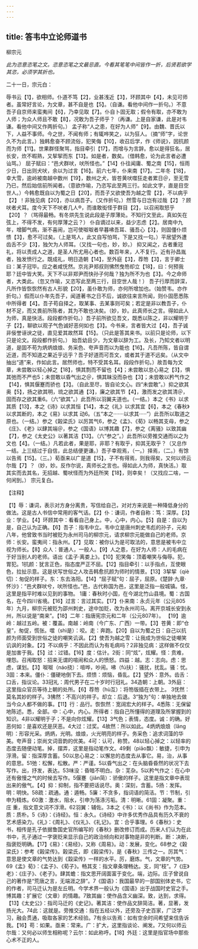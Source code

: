 ```yaml
---
---
---
```

title: 答韦中立论师道书
---



柳宗元

*此为恣意恣笔之文。恣意恣笔之文最忌直。今看其笔笔中间皆作一折，后贤若欲学其恣，必须学其折也。*

二十一日，宗元白：

辱书云【1】，欲相师。仆道不笃【2】，业甚浅近【3】，环顾其中【4】，未见可师者。虽常好言论，为文章，甚不自是也【5】。（自谦。看他中间作一折句。）不意吾子自京师来蛮夷间【6】，乃幸见取【7】。仆自卜固无取；假令有取，亦不敢为人师；为众人师且不敢【8】，况敢为吾子师乎？（再谦。上是自家谦，此是对韦谦。看他中间又作两折句。）
孟子称“人之患，在好为人师”【9】。由魏、晋氏以下，人益不事师。今之世，不闻有师；有辄哗笑之，以为狂人。（摘“师”字，论世久不为此言。）独韩愈奋不顾流俗，犯笑侮【10】，收召后学，作《师说》，因抗颜而为师【11】。世果群怪聚骂，指目牵引【17】，而增与为言辞。愈以是得狂名，居长安，炊不暇熟，又挈挈而东【13】。如是者，数矣。（借韩愈，论为此言者必遭讪骂。）
屈子赋曰：“邑犬群吠，吠所怪也。”【14】仆往闻庸、蜀之南【15】，恒雨少日，日出则犬吠，余以为过言【16】。前六七年，仆来南【17】。二年冬【18】，幸大雪，逾岭被南越中数州【19】，数州之犬，皆苍黄吠噬狂走者累日＠，至无雪乃已，然后始信前所闻者。（意欲作喻，乃恣写此至两三行。如此文字，直是目空世人。）今韩愈既自以为蜀之日【20】，而吾子又欲使吾为越之雪【2】，不以病乎【2】！非独见病【20】，亦以病吾子。（又作折句。）然雪与日岂有过哉【2】？顾吠者犬耳。度今天下不吠者几人®，而谁敢衒怪于群目【2】，以召闹取怒乎【20】？（骂得最畅。有冬烘先生说此段是子厚薄处。不知行文至此，真如矢在弦上，不得不发，有何厚薄之云？）
仆自谪过以来，益少志虑【2】。居南中九年，增脚气病，渐不喜闹，岂可使呶呶者早暮咈吾耳、骚吾心【3】，则固僵仆烦愦【3】，愈不可过矣。（上是骂人，此又自写怕骂，下是又找一句。）平居望外遭齿舌不少【3】，独欠为人师耳。（又找一句也，妙，妙。）
抑又闻之，古者重冠礼，将以责成人之道，是圣人所尤用心者也。数百年来，人不复行。近有孙昌胤者，独发愤行之。既成礼，明日造朝【14】，至外庭【3】，荐笏【3】，言于卿士曰：某子冠毕。应之者咸怃然。京兆尹郑叔则怫然曳笏却立【18】，曰：何预我耶？廷中皆大笑。天下不以非郑尹而快孙子何哉？独为所不为也【3】。今之命师者，大类此。（忽又作喻，又恣写此至两三行，目空世人哉！）
吾子行厚而辞深，凡所作皆恢恢然有古人形貌【20】，虽仆敢为师，亦何所增加也。（始赞韦。亦作折句。）假而以仆年先吾子，闻道著书之日不后，诚欲往来言所闻，则仆固愿悉陈中所得者【4】。吾子苟自择之，取某事、去某事则可矣；若定是非以教吾子，仆材不足，而又畏前所陈者，其为不敢也决矣。（妙，妙。此真师长之言。得如此人为师，真是快活。段段都作折句。）吾子前所欲见吾文，既悉以陈之，非以耀明于子【2】，聊欲以观子气色诚好恶何如也【3】。今书来，言者皆大过【4】，吾子诚非佞誉诬谀之徒，直见爱其故然耳【15】。（只此是答其来书。以前只是论师，以下只是论文。段段都作折句。）
始吾幼且少，为文章以辞为工。及长，乃知文者以明道，是固不苟为炳炳烺烺、务采色、夸声音而以为能也【16】。凡吾所陈，皆自谓近道，而不知道之果近乎远乎？吾子好道而可吾文，或者其于道不远矣。（从文中抽出“道”来，作如此言。居然师也，特不受其名耳。段段作折句。）故吾每为文章，未尝敢以轻心掉之【18】，惧其剽而不留也【4】；未尝敢以怠心易之【3】，惧其弛而不严也5；未尝敢以昏气出之＠，惧其昧没而杂也【3】；未尝敢以矜气作之【14】，惧其偃蹇而骄也【3】。（自此至尽，皆自论文心。四“未尝敢”。）抑之欲其奥【5】，扬之欲其明，琉之欲其通【3】，廉之欲其节【4】，激而发之欲其清＠，固而存之欲其重6。（六“欲其”。）此吾所以羽翼夫道也。（一结。）本之《书》以求其质【13】，本之《诗》以求其恒【14】，本之《礼》以求其宜【6】，本之《春秋》以求其断的，本之《易》以求其
动6。（五“本之·······以求其·····”）此吾所以取道之原也。（一结。）参之《榖梁氏》以厉其气6，参之《孟》、《荀》以畅其支母，参之《庄》、《老》以肆其端＠，参之《国语》以博其趣【7】，参之《离骚》以致其幽【7】，参之《太史公》以著其洁【13】。（六“参之”。）此吾所以旁推交通而以之为文也【4】。（一结。）凡若此者，果是耶，非耶？有取乎，抑其无取乎？（又总作一结。上三结过于自信，此总结便更谦。）吾子幸观焉，（一。）择焉，（二。）有馀以告焉【15】。（三。）荀亟来以广是道【15】，子不有得焉，则我得矣，又何以师云尔哉【7】？（妙，妙。反作尔说，真师长之言也。得如此人为师，真快活。）取其实而去其名，无招越、蜀吠怪而为外廷所笑【18】，则幸矣！（又找应二啥，一何闲到。）
宗元复白。

【注释】

【1】辱：谦词，表示对方身分离贵，写信给自己，对对方来说是一种降低身分的做法。这是古人书信中常用的客气话。【2】仆：谦词，作者自称：笃：深厚。【3】业：学业。【4】环顾其中：看看自己身上。中，心中，内心。【5】自是：自以为是，自己认为正确。【6】吾子：指韦中立。韦中立是唐州刺史韦彪的孙子，元和八年，他曾致书当时被贬为永州司马的柳宗元，请求柳宗元能做自己的老师。京师：长安。蛮夷间：指永州。【7】见取：被你认为是可取法的，意思是被韦中立视为师长。【8】众人：普通人，一般人。【9】人之患，在好为人师：人的毛病在于好当别人的老师。语出《孟子·离娄上》。【10】犯笑侮：顶着嘲笑与侮辱。犯，胃犯。1抗颜：犹言正色，指态度严正不屈。【12】指目牵引：以手指点，互使眼色，拉扯示意。这是状写世俗之人攻击韩愈抗颜为师时的情景。【13】3挈挈（qiè切）：匆促的样子。东：东去洛阳。【14】“屈子赋”句：屈子，屈原。《楚辞·九章·怀沙》：“邑犬群吠兮，吠所怪也。”邑，古代称国为邑，这里是泛指一般城镇。怪，这里是指平时难以见到的事物。
1庸：春秋时小国，在今湖北竹山县境。蜀：古国名，在今四川省境。【16】过言：言过其实。【17】仆来南：永贞元年（公元805年）九月，柳宗元被贬为邵州刺史，途中加贬，改为永州司马。离开京城长安到永州，所以说是“南来”。【18】二年：指唐宪宗元和二年（公元807年）。
【19】逾岭：越过五岭。被：覆盖。南越：岭南（今广东、广西）一带。【3】苍黄：即“仓皇”，匆促，慌张。噬（shì是）：咬。走：奔跑。【20】自以为蜀之日：自己以抗颜为师面受到世俗之徒的嘲笑讥讽。【2】使吾为越之雪：让我成为世俗之徒嘲笑讥讽的对象。【2】不以病乎：不因此而认为有毛病吗？2非独见病：这样做不仅仅是加害于我。【5】过：过错。【16】度：估计。2街：同“炫”，炫耀。怪：贲难，埋怨。召闱取怒：招来无谓的喧闹和众人的愤怒。四益：越。志：志向。虑：思虑，谋划。【3】呶呶（náo挠）：喧哗，吵闹。咈（fú扶）：骚扰，扰乱。骚：忧。3固：本来。僵仆：僵硬地倒下去。烦愦：烦恼，昏乱。【2】望外：意外。齿舌：口舌，指议论。33冠礼：周代男子在二十岁时行冠礼。34造朝：上朝。3外庭：这里指众官员等待上朝的处所。【6】荐笏（hù互）：将笏版插在衣带上。
3怃然：莫名其妙的样子。3怫然：不高兴的祥子。却立：后退。3“独为”句：单独地去做当今众人都不做的事。【11】行：品行。恢恢然：宽阔宏大的样子。4悉陈：无保留地陈述。悉，全部。中：心中，内心。所得者：指自己所懂得的道理及所掌握到的知识。4非以耀明于子；不是向你炫耀。【13】3气色；表情，态度。诚：的确。好恶何如：是喜欢还是厌恶。4大过：过奖。4故然：所以如此。4炳炳烺烺（lǎng明）：形容光采。炳炳，光明。烺烺，火光明亮的样子。务采色：追求词藻的华美。夸声音；崇尚文词音韵的优美。4可：认可，称赞。48以轻心掉之：以轻率的态度去随便动笔。掉，摆弄，这里是指动笔作文。49剩（piāo飘）：敏捷，引申为浮滑。留：指深厚含蓄。50以怠心易之：以懈怠的态度去从事它。易，治，从事的意思。51弛：松懈，松散。严：严谨。5以昏气出之：在头脑昏昏然的状况下去写作。出，抒发，表达。53味没：昏暗不明白。杂：芜杂。5以矜气作之：在心中还有傲慢之气的时候去写作。5偃蹇（jiǎn简）：骄傲的样子。这里是指文章中表现出来的傲气。【4】抑：抑制，指不要把话说尽。奥：深刻，含蓄。5扬：发挥。明：明快。58疏：疏通。通：遁畅。5廉：不贪多，指词语的简洁。节：节制，引申为精炼。60激：激水，阻水，引申为荡涤污垢。清：明晰。61固：凝聚。重：庄
重，指文意文词不浮滑。62羽翼：辅佐。3本之《书》：以《尚书》作为范本。质：质朴。5《诗》：《诗经》。恒：永久。《诗经》中许多优秀作品具有历久不衰的艺术感染力。《礼》：《周礼》、《仪礼》、《礼记》。宜：合乎事理。6《春秋》：史书，相传是孔子依据鲁国史官所编写的《春秋》删改修订而成。历来人们认为在此书中，孔子通过一字褒贬来显示自己的政治倾向和对事物是非的判断。断：决断，指褒贬明确。【17】《易》：《易经》，又称《周易》。动：发展，变化。68参之《榖梁氏》：参考《榖梁传》。榖梁氏，即《榖梁传》，是《春秋》三传之一。厉其气：意思是使文章的气势达到《縠梁传》一样的水平。厉，磨炼。气，文章的气势。69《孟》荀》：《孟子》、《荀子》。畅其支：指文章条理畅达。支，同“枝”。7《庄》老》：《庄子》、《老子》。肆其蟾：指文思开阔面富于变化。端，边际。庄子曾说自己的著作是“荒唐之言，无端涯之辞”。7《国语》：我国最早的一部国别体史书，它的作者，司马迁认为是左丘明。今学术界一般认为《国语》出于战国时史官之手。博其趣：扩展它（文章）的情趣。7致其幽：使作品含义幽深。致，达到，求得。【13】《太史公》：指司马迁的《史记》。著其洁：使作品文辞简洁。著，显著，发扬光大。74此：这就是。旁推交通：指在五经以外，还旁及子史百家，广泛学习，融会贯通，吸取各家的艺术经验。7有余以告焉：如有空余时间希望来信告诉我。【16】苟：如果。亟来：常来。广：扩大，这里指谈论、阐发。7又何以师云尔哉：又何必以师生相称呢？云尔：如此称呼。【18】外廷：这里是指官场中那些心术不正的人。